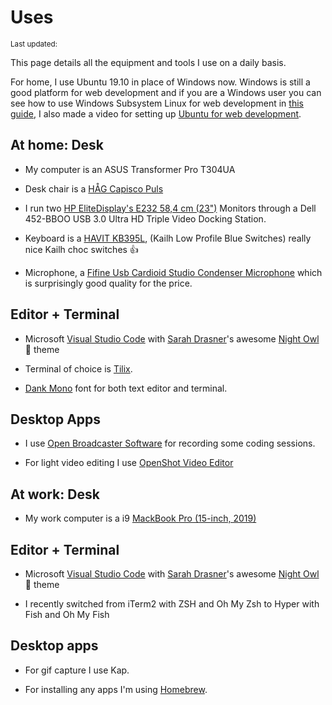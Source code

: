 
# Uses

<Small>
  Last updated: <UpdatedDate date={`2019-12-07`} small={true} />
</Small>

This page details all the equipment and tools I use on a daily basis.

For home, I use Ubuntu 19.10 in place of Windows now. Windows is still
a good platform for web development and if you are a Windows user you
can see how to use Windows Subsystem Linux for web development in
[this guide], I also made a video for setting up [Ubuntu for web
development].

## At home: Desk

- My computer is an ASUS Transformer Pro T304UA

- Desk chair is a [HÅG Capisco Puls]

- I run two [HP EliteDisplay's E232 58,4 cm (23")] Monitors through a
  Dell 452-BBOO USB 3.0 Ultra HD Triple Video Docking Station.

- Keyboard is a [HAVIT KB395L], (Kailh Low Profile Blue Switches)
  really nice Kailh choc switches 👍

- Microphone, a [Fifine Usb Cardioid Studio Condenser Microphone]
  which is surprisingly good quality for the price.

## Editor + Terminal

- Microsoft [Visual Studio Code] with [Sarah Drasner]'s awesome [Night
  Owl] 🦉 theme

- Terminal of choice is [Tilix].

- [Dank Mono] font for both text editor and terminal.

## Desktop Apps

- I use [Open Broadcaster Software](OBS) for recording some coding
  sessions.

- For light video editing I use [OpenShot Video Editor]

## At work: Desk

- My work computer is a i9 [MackBook Pro (15-inch, 2019)]

## Editor + Terminal

- Microsoft [Visual Studio Code] with [Sarah Drasner]'s awesome [Night
  Owl] 🦉 theme

- I recently switched from iTerm2 with ZSH and Oh My Zsh to Hyper with
  Fish and Oh My Fish

## Desktop apps

- For gif capture I use Kap.

- For installing any apps I'm using [Homebrew].

<!-- Links -->

[mackbook pro (15-inch, 2019)]: https://amzn.to/30ZX76C
[hp elitedisplay's e232 58,4 cm (23")]: https://amzn.to/2ZKVMUP
[håg capisco puls]: https://amzn.to/2ZKWKQa
[open broadcaster software]: https://obsproject.com/
[dank mono]: https://dank.sh/
[settings]: https://github.com/spences10/settings
[dotfiles]: https://github.com/spences10/dotfiles
[sarah drasner]: https://github.com/sdras/
[night owl]: https://github.com/sdras/night-owl-vscode-theme
[setting it up for windows]: https://ss10.me/wsl-2019
[fifine usb cardioid studio condenser microphone]:
  https://amzn.to/2N1uDWK
[see here to set up your own]: https://ss10.me/wsl-2019
[this guide]: https://ss10.me/wsl-2019
[havit kb395l]:
  https://www.amazon.co.uk/gp/product/B0767YQQTQ/ref=ox_sc_saved_title_1?smid=A144NZUZAZWQSX&psc=1
[visual studio code]: https://code.visualstudio.com/
[tilix]: https://github.com/gnunn1/tilix
[ubuntu for web development]:
  https://www.youtube.com/watch?v=eSAsdQuQ-1o
[openshot video editor]: https://www.openshot.org/
[homebrew]: https://cheatsheets.xyz/homebrew/
